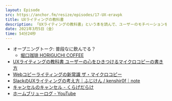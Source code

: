 ```yaml
---
layout: Episode
src: https://anchor.fm/resize/episodes/17-UX-eravpk
title: UXライティングの教科書
description: 「UXライティングの教科書」という本を読んで、ユーザーのモチベーションを上げるマイクロコピーやキャンセルのキャンセル問題などについて話しました。
date: 2021年3月5日（金）
time: 54分24秒
---
```


- オープニングトーク: 普段なに飲んでる？
  - [堀口珈琲 HORIGUCHI COFFEE](https://www.kohikobo.co.jp/)
- [UXライティングの教科書 ユーザーの心をひきつけるマイクロコピーの書き方](https://amzn.to/2O7fNzM)
- [Webコピーライティングの新常識 ザ・マイクロコピー](https://amzn.to/3uDDLU7)
- [SlackのUXライティングの考え方｜ふじけん / kenshir0f｜note](https://note.com/fjkn/n/n39ebfbaf0332)
- [キャンセルのキャンセル - くらげだらけ](https://kudakurage.hatenadiary.com/entry/2015/12/17/215205)
- [ホームブリューログ - YouTube](https://www.youtube.com/channel/UC7bw4WMqdlpiI9E2Vr7tauA)
